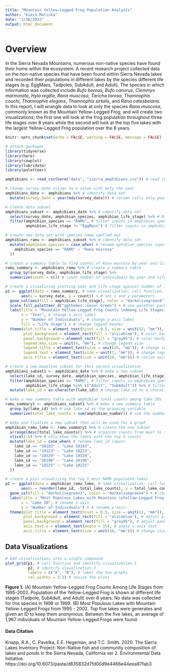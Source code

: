 ```yaml
---
title: "Mountain Yellow-Legged Frog Population Analysis"
author: "Kiera Matiska"
date: "1/16/2022"
output: html_document
---
```


# Overview

In the Sierra Nevada Mountains, numerous non-native species have found their home within the ecosystem. A recent research project collected data on the non-native species that have been found within Sierra Nevada lakes and recorded their populations in different lakes by the species different life stages (e.g. EggMass, Tadpoles, SubAdult, and Adult). The species in which information was collected include *Bufo boreas*, *Bufo canorus*, *Clemmys marmorata*, *Hyla regilla*, *Rana muscosa*, *Taricha torosa*, *Thamnophis couchi*, *Thamnophis elegans*, *Thamnophis sirtalis*, and *Rana catesbeiana*. In this report, I will wrangle data to look at only the species *Rana muscosa*, commonly known as the Mountain Yellow-Legged Frog, and will create two visualizations; the first one will look at the frog population throughout three life stages over 8 years while the second will look at the top five lakes with the largest Yellow-Legged Frog population over the 8 years.

```r
knitr::opts_chunk$set(echo = FALSE, warning = FALSE, message = FALSE)

# attach packages
library(tidyverse)
library(here)
library(cowplot)
library(lubridate)
library(paletteer)
```

```r
amphibians <- read_csv(here("data", "sierra_amphibians.csv")) # read in the csv file
```

```r
# change survey_date column to a value with only the year
amphibians_date <- amphibians %>% # identify data set
  mutate(survey_date = year(mdy(survey_date))) # column calls only year

# Create data subset
amphibians_subset <- amphibians_date %>% # identify data set
  select(survey_date, amphibian_species, amphibian_life_stage) %>% # Only select certain columns
  filter(amphibian_species == "RAMU", # filter inputs in amphibian_species
         amphibian_life_stage != "EggMass") # filter inputs in amphibian_life_stage

# create new data set with species name spelled out
amphibians_ramu <- amphibians_subset %>% # identify data set
  mutate(amphibian_species = case_when( # rename aphibian_species inputs
    amphibian_species == "RAMU" ~ "Rana muscosa" 
  ))

# create a summary table to find counts of Rana muscosa by year and life stage
ramu_summary <- amphibians_ramu %>% # create a summary table
  group_by(survey_date, amphibian_life_stage) %>% 
  summarize(count = n()) # count number of individuals by year and life stage
```

```r
# create a visualizing plotting year and life stage against number of individuals
p1 <- ggplot(data = ramu_summary, # name visualization, call function, and identify data
       aes(x = survey_date, y = count)) + # set x and y parameters
  geom_col(aes(fill = amphibian_life_stage), color = "darkolivegreen4") + # define a column graph and change plot colors
  scale_fill_paletteer_d("ggthemes::excel_Green") + # use paletter package to change plot colors
  labs(title = "Mountain Yellow-Legged Frog Counts \nAmong Life Stages - 1995-2002", # add a title
       x = "Year", # change x-axis label
       y = "Number of Individuals", # change y-axis label
       fill = "Life Stage") + # change legend header
  theme(plot.title = element_text(hjust = 0.5, size = unit(12, "mm")), # center and resize title text
        plot.background = element_rect(fill = "aliceblue"), # color background of plot
        panel.background = element_rect(fill = "gray95"), # color background of panel
        legend.key.size = unit(4, "mm"), # change legend size
        legend.title = element_text(size = unit(10, "mm")), # change legend title size
        legend.text = element_text(size = unit(7, "mm")), # change legend text size
        axis.title = element_text(size = unit(10, "mm"))) # resize axis text
```

```r
# create a new baseline subset for this second visualization
amphibians_subset1 <- amphibians_date %>% # make a new subset
  select(lake_id, survey_date, amphibian_species, amphibian_life_stage, amphibian_number) %>% # choose these columns
  filter(amphibian_species == "RAMU", # filter inputs in amphibian_species
         amphibian_life_stage %in% c("Adult", "SubAdult")) %>% # filter inputs in amphibian_life_stage
  mutate(lake_id = as.character(lake_id)) # change lake_id to a character

# make a new summary table with amphibian total counts among lake IDs
ramu_summary1 <- amphibians_subset1 %>% # make a new summary table
  group_by(lake_id) %>% # use lake_id as the grouping variable
  summarize(total_lake_counts = sum(amphibian_number)) # sum the number of total amphibian individuals

# make and finalize a new subset that will be used for a graph
amphibian_ramu_lake <- ramu_summary1 %>% # create the new subset
  arrange(desc(total_lake_counts)) %>% # organize counts from most to smallest
  slice(1:5) %>% # only keep the lakes with the top 5 counts
  mutate(lake_id = case_when( # rename lake_id inputs
    lake_id == "50183" ~ "Lake 50183",
    lake_id == "10223" ~ "Lake 10223",
    lake_id == "10329" ~ "Lake 10329",
    lake_id == "20196" ~ "Lake 20196",
    lake_id == "10225" ~ "Lake 10225"
  ))

```

```r
# create a plot visualizing the top 5 most RAMU populated lakes
p2 <- ggplot(data = amphibian_ramu_lake, # name visualization, call function, and identify data
       aes(x = reorder(lake_id, -total_lake_counts), y = total_lake_counts)) + # set x and y parameters
  geom_col(fill = "darkolivegreen3", color = "darkolivegreen4") + # change plot colors
  labs(title = "Most Populous Lakes with Mountain \nYellow-Legged Frog - 1995-2002", # add a title
       x = "Lake ID", # rename x-axis
       y = "Number of Individuals") + # rename y-axis
  theme(plot.title = element_text(hjust = 0.5, size = unit(12, "mm")), # change position and size of title text
        plot.background = element_rect(fill = "aliceblue"), # adjust plot color
        panel.background = element_rect(fill = "gray95"), # adjust panel color
        axis.text.x = element_text(angle = 35), # angle x-axis text
        axis.title = element_text(size = unit(10, "mm"))) # change size of axis titles
```

## Data Visualizations

```r
# Add visualizations into a single compound
plot_grid(p1, # call function and identify visualization 1
          p2, # identify visualization 2
          labels = c("A", "B"), # label the two graphs
          rel_widths = 5:3) # resize the plots
```


**Figure 1.** (A) Mountain Yellow-Legged Frog Counts Among Life Stages from 1995-2002. Population of the Yellow-Legged Frog is shown at different life stages (Tadpole, SubAdult, and Adult) over 8 years. No data was collected for this species in 1998 or 1999. (B) Most Populous Lakes with Mountain Yellow-Legged Frogs from 1995 - 2002. Top five lakes were generates and given an ID to keep them anonymous. Between the five lakes, an average of 1,967 individuals of Mountain Yellow-Legged Frogs were found.

#### Data Citation

Knapp, R.A., C. Pavelka, E.E. Hegeman, and T.C. Smith. 2020. The Sierra Lakes Inventory Project: Non-Native fish and community composition of lakes and ponds in the Sierra Nevada, California ver 2. Environmental Data Initiative. https://doi.org/10.6073/pasta/d835832d7fd00d9e4466e44eea87fab3
